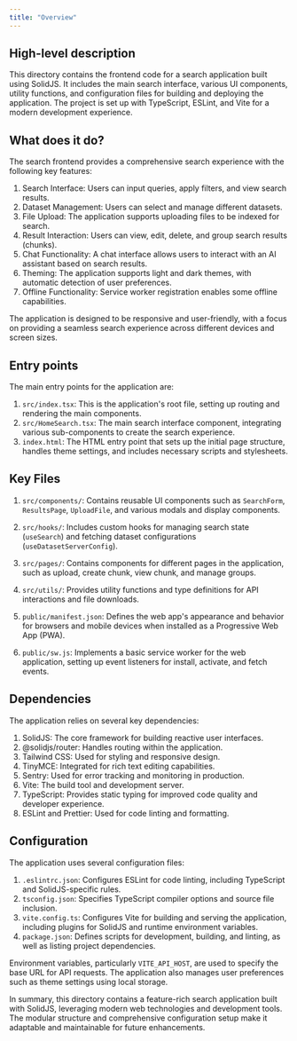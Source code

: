 ```yaml
---
title: "Overview"
---
```


## High-level description
This directory contains the frontend code for a search application built using SolidJS. It includes the main search interface, various UI components, utility functions, and configuration files for building and deploying the application. The project is set up with TypeScript, ESLint, and Vite for a modern development experience.

## What does it do?
The search frontend provides a comprehensive search experience with the following key features:

1. Search Interface: Users can input queries, apply filters, and view search results.
2. Dataset Management: Users can select and manage different datasets.
3. File Upload: The application supports uploading files to be indexed for search.
4. Result Interaction: Users can view, edit, delete, and group search results (chunks).
5. Chat Functionality: A chat interface allows users to interact with an AI assistant based on search results.
6. Theming: The application supports light and dark themes, with automatic detection of user preferences.
7. Offline Functionality: Service worker registration enables some offline capabilities.

The application is designed to be responsive and user-friendly, with a focus on providing a seamless search experience across different devices and screen sizes.

## Entry points
The main entry points for the application are:

1. `src/index.tsx`: This is the application's root file, setting up routing and rendering the main components.
2. `src/HomeSearch.tsx`: The main search interface component, integrating various sub-components to create the search experience.
3. `index.html`: The HTML entry point that sets up the initial page structure, handles theme settings, and includes necessary scripts and stylesheets.

## Key Files
1. `src/components/`: Contains reusable UI components such as `SearchForm`, `ResultsPage`, `UploadFile`, and various modals and display components.

2. `src/hooks/`: Includes custom hooks for managing search state (`useSearch`) and fetching dataset configurations (`useDatasetServerConfig`).

3. `src/pages/`: Contains components for different pages in the application, such as upload, create chunk, view chunk, and manage groups.

4. `src/utils/`: Provides utility functions and type definitions for API interactions and file downloads.

5. `public/manifest.json`: Defines the web app's appearance and behavior for browsers and mobile devices when installed as a Progressive Web App (PWA).

6. `public/sw.js`: Implements a basic service worker for the web application, setting up event listeners for install, activate, and fetch events.

## Dependencies
The application relies on several key dependencies:

1. SolidJS: The core framework for building reactive user interfaces.
2. @solidjs/router: Handles routing within the application.
3. Tailwind CSS: Used for styling and responsive design.
4. TinyMCE: Integrated for rich text editing capabilities.
5. Sentry: Used for error tracking and monitoring in production.
6. Vite: The build tool and development server.
7. TypeScript: Provides static typing for improved code quality and developer experience.
8. ESLint and Prettier: Used for code linting and formatting.

## Configuration
The application uses several configuration files:

1. `.eslintrc.json`: Configures ESLint for code linting, including TypeScript and SolidJS-specific rules.
2. `tsconfig.json`: Specifies TypeScript compiler options and source file inclusion.
3. `vite.config.ts`: Configures Vite for building and serving the application, including plugins for SolidJS and runtime environment variables.
4. `package.json`: Defines scripts for development, building, and linting, as well as listing project dependencies.

Environment variables, particularly `VITE_API_HOST`, are used to specify the base URL for API requests. The application also manages user preferences such as theme settings using local storage.

In summary, this directory contains a feature-rich search application built with SolidJS, leveraging modern web technologies and development tools. The modular structure and comprehensive configuration setup make it adaptable and maintainable for future enhancements.